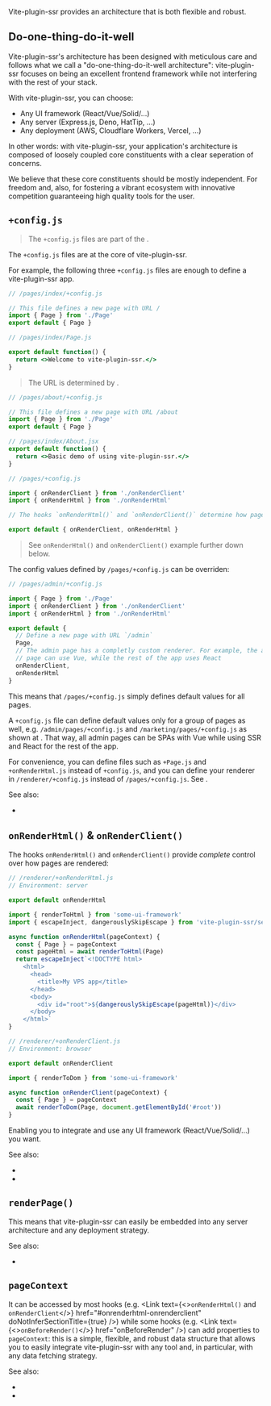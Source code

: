 
Vite-plugin-ssr provides an architecture that is both flexible and robust.

## Do-one-thing-do-it-well

Vite-plugin-ssr's architecture has been designed with meticulous care and follows what we call a "do-one-thing-do-it-well architecture": vite-plugin-ssr focuses on being an excellent frontend framework while not interfering with the rest of your stack.

With vite-plugin-ssr, you can choose:
 - Any UI framework (React/Vue/Solid/...)
 - Any server (Express.js, Deno, HatTip, ...)
 - Any deployment (AWS, Cloudflare Workers, Vercel, ...)

In other words: with vite-plugin-ssr, your application's architecture is composed of loosely coupled core constituents with a clear seperation of concerns.

We believe that these core constituents should be mostly independent. For freedom and, also, for fostering a vibrant ecosystem with innovative competition guaranteeing high quality tools for the user.

## `+config.js`

> The `+config.js` files are part of the <Link text="V1 design" href="/migration/v1-design" />.

The `+config.js` files are at the core of vite-plugin-ssr.

For example, the following three `+config.js` files are enough to define a vite-plugin-ssr app.

```js
// /pages/index/+config.js

// This file defines a new page with URL /
import { Page } from './Page'
export default { Page }
```
```jsx
// /pages/index/Page.js

export default function() {
  return <>Welcome to vite-plugin-ssr.</>
}
```

> The URL is determined by <Link text="filesystem routing" href="/filesystem-routing" />.

```js
// /pages/about/+config.js

// This file defines a new page with URL /about
import { Page } from './Page'
export default { Page }
```
```jsx
// /pages/index/About.jsx
export default function() {
  return <>Basic demo of using vite-plugin-ssr.</>
}
```

```js
// /pages/+config.js

import { onRenderClient } from './onRenderClient'
import { onRenderHtml } from './onRenderHtml'

// The hooks `onRenderHtml()` and `onRenderClient()` determine how pages are rendered.

export default { onRenderClient, onRenderHtml }
```

> See `onRenderHtml()` and `onRenderClient()` example further down below.

The config values defined by `/pages/+config.js` can be overriden:

```js
// /pages/admin/+config.js

import { Page } from './Page'
import { onRenderClient } from './onRenderClient'
import { onRenderHtml } from './onRenderHtml'

export default {
  // Define a new page with URL `/admin`
  Page,
  // The admin page has a completly custom renderer. For example, the admin
  // page can use Vue, while the rest of the app uses React
  onRenderClient,
  onRenderHtml
}
```

This means that `/pages/+config.js` simply defines default values for all pages.

A `+config.js` file can define default values only for a group of pages as well, e.g. `/admin/pages/+config.js` and `/marketing/pages/+config.js` as shown at <Link href="/file-structure#domain-driven" />. That way, all admin pages can be SPAs with Vue while using SSR and React for the rest of the app.

For convenience, you can define files such as `+Page.js` and `+onRenderHtml.js` instead of `+config.js`, and you can define your renderer in `/renderer/+config.js` instead of `/pages/+config.js`. See <Link href="/config#conveniences" />.

See also:
 - <Link href="/config" />


## `onRenderHtml()` & `onRenderClient()`

The hooks `onRenderHtml()` and `onRenderClient()` provide *complete* control over how pages are rendered:

```js
// /renderer/+onRenderHtml.js
// Environment: server

export default onRenderHtml

import { renderToHtml } from 'some-ui-framework'
import { escapeInject, dangerouslySkipEscape } from 'vite-plugin-ssr/server'

async function onRenderHtml(pageContext) {
  const { Page } = pageContext
  const pageHtml = await renderToHtml(Page)
  return escapeInject`<!DOCTYPE html>
    <html>
      <head>
        <title>My VPS app</title>
      </head>
      <body>
        <div id="root">${dangerouslySkipEscape(pageHtml)}</div>
      </body>
    </html>`
}
```

```js
// /renderer/+onRenderClient.js
// Environment: browser

export default onRenderClient

import { renderToDom } from 'some-ui-framework'

async function onRenderClient(pageContext) {
  const { Page } = pageContext
  await renderToDom(Page, document.getElementById('#root'))
}
```

Enabling you to integrate and use any UI framework (React/Vue/Solid/...) you want.

See also:
 - <Link href="/onRenderClient" />
 - <Link href="/onRenderHtml" />


## `renderPage()`

<JustAMiddleware />

This means that vite-plugin-ssr can easily be embedded into any server architecture and any deployment strategy.

See also:
 - <Link href="/renderPage" />


## `pageContext`

<PageContextIntro />

It can be accessed by most hooks (e.g. <Link text={<><code>onRenderHtml()</code> and <code>onRenderClient</code></>} href="#onrenderhtml-onrenderclient" doNotInferSectionTitle={true} />) while some hooks (e.g. <Link text={<><code>onBeforeRender()</code></>} href="onBeforeRender" />) can add properties to `pageContext`: this is a simple, flexible, and robust data structure that allows you to easily integrate vite-plugin-ssr with any tool and, in particular, with any data fetching strategy.

See also:
 - <Link href="/data-fetching" />
 - <Link href="/pageContext" />
